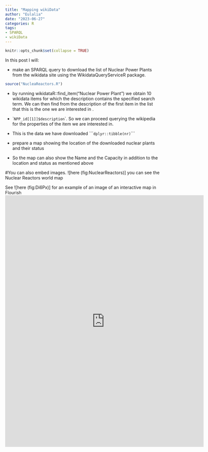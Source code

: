 ```yaml
---
title: "Mapping wikiData"
author: "Eulalia"
date: "2023-06-27"
categories: R
tags:
- SPARQL
- wikiData
---
```


```r
knitr::opts_chunk$set(collapse = TRUE)
```

In this post I will:

-   make an SPARQL query to download the list of Nuclear Power Plants from the wikidata site using the WikidataQueryServiceR package.

```r
source("NucleaReactors.R")

```

-   by running wikidataR::find_item("Nuclear Power Plant") we obtain 10 wikidata items for which the description contains the specified search term. We can then find from the description of the first item in the list that this is the one we are interested in .

-   \``NPP_id[[1]]$description`\`. So we can proceed querying the wikipedia for the properties of the item we are interested in.

-   This is the data we have downloaded \`\`\``dplyr::tibble(nr)`\`\`\`

-   prepare a map showing the location of the downloaded nuclear plants and their status

-   So the map can also show the Name and the Capacity in addition to the location and status as mentioned above



#You can also embed images. 
![here (fig:NuclearReactors)] you can see the Nuclear Reactors world map

See ![here (fig:Di6Px)] for an example of an image of an interactive map in Flourish
<iframe title="Functional urban areas that have grown or not in the last years" aria-label="Map" id="datawrapper-chart-Di6Px" src="https://datawrapper.dwcdn.net/Di6Px/2/" scrolling="no" frameborder="0" style="border: none;" width="644" height="817"></iframe> 

